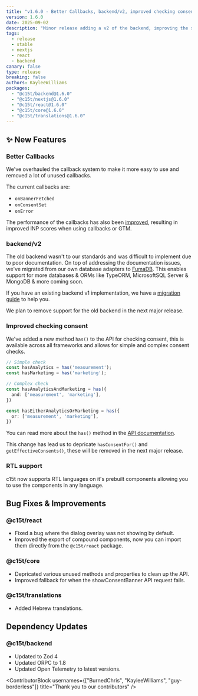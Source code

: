 ```yaml
---
title: "v1.6.0 - Better Callbacks, backend/v2, improved checking consent and more!"
version: 1.6.0
date: 2025-09-02
description: "Minor release adding a v2 of the backend, improving the self-hostable experience, improved checking consent and more!"
tags:
  - release
  - stable
  - nextjs
  - react
  - backend
canary: false
type: release
breaking: false
authors: KayleeWilliams
packages:
  - "@c15t/backend@1.6.0"
  - "@c15t/nextjs@1.6.0"
  - "@c15t/react@1.6.0"
  - "@c15t/core@1.6.0"
  - "@c15t/translations@1.6.0"
---
```


## ✨ New Features

### Better Callbacks

We've overhauled the callback system to make it more easy to use and removed a lot of unused callbacks. 

The current callbacks are:

- `onBannerFetched`
- `onConsentSet`
- `onError`

The performance of the callbacks has also been [improved](https://github.com/c15t/c15t/issues/369), resulting in improved INP scores when using callbacks or GTM.

### backend/v2

The old backend wasn't to our standards and was difficult to implement due to poor documentation. 
On top of addressing the documentation issues, we've migrated from our own database adapters to [FumaDB](https://github.com/fuma-nama/fumadb).
This enables support for more databases & ORMs like TypeORM, MicrosoftSQL Server & MongoDB & more coming soon.

If you have an existing backend v1 implementation, we have a [migration guide](/docs/self-host/migrate-from-v1) to help you.

We plan to remove support for the old backend in the next major release.

### Improved checking consent

We've added a new method `has()` to the API for checking consent, this is available across all frameworks and allows for simple and complex consent checks. 

```ts
// Simple check
const hasAnalytics = has('measurement');
const hasMarketing = has('marketing');

// Complex check
const hasAnalyticsAndMarketing = has({
  and: ['measurement', 'marketing'],
})

const hasEitherAnalyticsOrMarketing = has({
  or: ['measurement', 'marketing'],
})
```

You can read more about the `has()` method in the [API documentation](/docs/frameworks/javascript/store/checking-consent).

This change has lead us to depricate `hasConsentFor()` and `getEffectiveConsents()`, these will be removed in the next major release.

### RTL support

c15t now supports RTL languages on it's prebuilt components allowing you to use the components in any language.

## Bug Fixes & Improvements

### @c15t/react

- Fixed a bug where the dialog overlay was not showing by default.
- Improved the export of compound components, now you can import them directly from the `@c15t/react` package.

### @c15t/core

- Depricated various unused methods and properties to clean up the API.
- Improved fallback for when the showConsentBanner API request fails.

### @c15t/translations

- Added Hebrew translations.

## Dependency Updates

### @c15t/backend

- Updated to Zod 4
- Updated ORPC to 1.8
- Updated Open Telemetry to latest versions.

<ContributorBlock usernames={["BurnedChris", "KayleeWilliams", "guy-borderless"]} title="Thank you to our contributors" />


